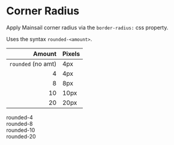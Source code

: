 # Corner Radius

Apply Mainsail corner radius via the `border-radius:` css property.

Uses the syntax `rounded-<amount>`.

|             Amount | Pixels |
| -----------------: | ------ |
| `rounded` (no amt) | 4px    |
|                  4 | 4px    |
|                  8 | 8px    |
|                 10 | 10px   |
|                 20 | 20px   |

<div className="body-text sm">
    <div className="space-y-8">
        <div className="bg-blue-primary rounded-4 p-48 text-white">
            rounded-4
        </div>
        <div className="bg-blue-primary rounded-8 p-48 text-white">
            rounded-8
        </div>
        <div className="bg-blue-primary rounded-10 p-48 text-white">
            rounded-10
        </div>
        <div className="bg-blue-primary rounded-20 p-10 pl-48 text-white">
            rounded-20
        </div>
    </div>
</div>
